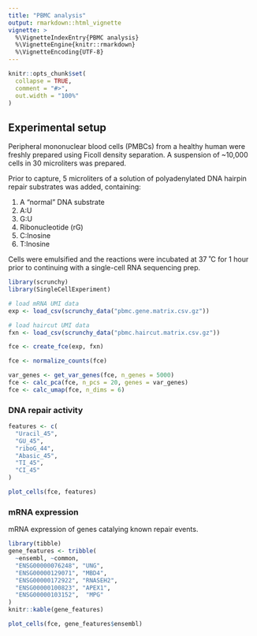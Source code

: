 ```yaml
---
title: "PBMC analysis"
output: rmarkdown::html_vignette
vignette: >
  %\VignetteIndexEntry{PBMC analysis}
  %\VignetteEngine{knitr::rmarkdown}
  %\VignetteEncoding{UTF-8}
---
```


```r
knitr::opts_chunk$set(
  collapse = TRUE,
  comment = "#>",
  out.width = "100%"
)
```

## Experimental setup

Peripheral mononuclear blood cells (PMBCs) from a healthy human were freshly prepared using Ficoll density separation. A suspension of ~10,000 cells in 30 microliters was prepared.

Prior to capture, 5 microliters of a solution of polyadenylated DNA hairpin repair substrates was added, containing:

1. A "normal" DNA substrate
1. A:U
1. G:U
1. Ribonucleotide (rG)
1. C:Inosine
1. T:Inosine

Cells were emulsified and the reactions were incubated at 37 ˚C for 1 hour prior to continuing with a single-cell RNA sequencing prep.

```r
library(scrunchy)
library(SingleCellExperiment)

# load mRNA UMI data
exp <- load_csv(scrunchy_data("pbmc.gene.matrix.csv.gz"))

# load haircut UMI data
fxn <- load_csv(scrunchy_data("pbmc.haircut.matrix.csv.gz"))

fce <- create_fce(exp, fxn)

fce <- normalize_counts(fce)

var_genes <- get_var_genes(fce, n_genes = 5000)
fce <- calc_pca(fce, n_pcs = 20, genes = var_genes)
fce <- calc_umap(fce, n_dims = 6)
```

### DNA repair activity

```r
features <- c(
  "Uracil_45",
  "GU_45",
  "riboG_44",
  "Abasic_45",
  "TI_45",
  "CI_45"
)

plot_cells(fce, features)
```

### mRNA expression

mRNA expression of genes catalying known repair events.

```r
library(tibble)
gene_features <- tribble(
  ~ensembl, ~common,
  "ENSG00000076248", "UNG",
  "ENSG00000129071", "MBD4",
  "ENSG00000172922", "RNASEH2",
  "ENSG00000100823", "APEX1",
  "ENSG00000103152",  "MPG"
)
knitr::kable(gene_features)
```

```r
plot_cells(fce, gene_features$ensembl)
```

